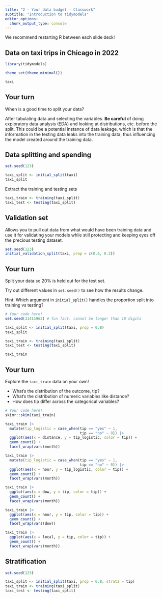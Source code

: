 ```yaml
---
title: "2 - Your data budget - Classwork"
subtitle: "Introduction to tidymodels"
editor_options: 
  chunk_output_type: console
---
```


We recommend restarting R between each slide deck!

## Data on taxi trips in Chicago in 2022

```r
library(tidymodels)

theme_set(theme_minimal())

taxi
```

## Your turn

When is a good time to split your data?

After tabulating data and selecting the variables. **Be careful** of doing exploratory data analysis (EDA) and looking at distributions, etc. before the split. This could be a potential instance of data leakage, which is that the information in the testing data leaks into the training data, thus influencing the model created around the training data.

## Data splitting and spending

```r
set.seed(123)

taxi_split <- initial_split(taxi)
taxi_split
```

Extract the training and testing sets

```r
taxi_train <- training(taxi_split)
taxi_test <- testing(taxi_split)
```

## Validation set

Allows you to pull out data from what would have been training data and use it for validating your models while still protecting and keeping eyes off the precious testing dataset.

```r
set.seed(123)
initial_validation_split(taxi, prop = c(0.6, 0.2))
```

## Your turn

Split your data so 20% is held out for the test set.

Try out different values in `set.seed()` to see how the results change.

Hint: Which argument in `initial_split()` handles the proportion split into training vs testing?

```r
# Your code here!
set.seed(31415962) # fun fact: cannot be longer than 10 digits

taxi_split <- initial_split(taxi, prop = 0.8)
taxi_split

taxi_train <- training(taxi_split)
taxi_test <- testing(taxi_split)

taxi_train
```

## Your turn

Explore the `taxi_train` data on your own!

-   What's the distribution of the outcome, tip?
-   What's the distribution of numeric variables like distance?
-   How does tip differ across the categorical variables?

```r
# Your code here!
skimr::skim(taxi_train)

taxi_train |> 
  mutate(tip_logistic = case_when(tip == "yes" ~ 1,
                                  tip == "no" ~ 0)) |> 
  ggplot(aes(x = distance, y = tip_logistic, color = tip)) +
  geom_count() +
  facet_wrap(vars(month))

taxi_train |> 
  mutate(tip_logistic = case_when(tip == "yes" ~ 1,
                                  tip == "no" ~ 0)) |> 
  ggplot(aes(x = hour, y = tip_logistic, color = tip)) +
  geom_count() +
  facet_wrap(vars(month))

taxi_train |> 
  ggplot(aes(x = dow, y = tip, color = tip)) +
  geom_count() +
  facet_wrap(vars(month))

taxi_train |> 
  ggplot(aes(x = hour, y = tip, color = tip)) +
  geom_count() +
  facet_wrap(vars(dow))

taxi_train |> 
  ggplot(aes(x = local, y = tip, color = tip)) +
  geom_count() +
  facet_wrap(vars(month))
```

## Stratification

```r
set.seed(123)

taxi_split <- initial_split(taxi, prop = 0.8, strata = tip)
taxi_train <- training(taxi_split)
taxi_test <- testing(taxi_split)
```
